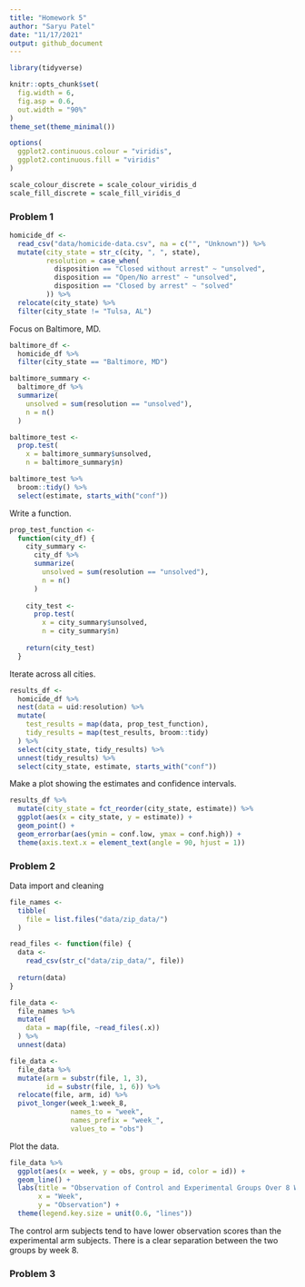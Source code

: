 ```yaml
---
title: "Homework 5"
author: "Saryu Patel"
date: "11/17/2021"
output: github_document
---
```


```r
library(tidyverse)

knitr::opts_chunk$set(
  fig.width = 6,
  fig.asp = 0.6,
  out.width = "90%"
)
theme_set(theme_minimal())

options(
  ggplot2.continuous.colour = "viridis",
  ggplot2.continuous.fill = "viridis"
)

scale_colour_discrete = scale_colour_viridis_d
scale_fill_discrete = scale_fill_viridis_d
```

### Problem 1

```r
homicide_df <- 
  read_csv("data/homicide-data.csv", na = c("", "Unknown")) %>% 
  mutate(city_state = str_c(city, ", ", state),
         resolution = case_when(
           disposition == "Closed without arrest" ~ "unsolved",
           disposition == "Open/No arrest" ~ "unsolved",
           disposition == "Closed by arrest" ~ "solved"
         )) %>% 
  relocate(city_state) %>% 
  filter(city_state != "Tulsa, AL")
```

Focus on Baltimore, MD.

```r
baltimore_df <- 
  homicide_df %>% 
  filter(city_state == "Baltimore, MD")

baltimore_summary <- 
  baltimore_df %>% 
  summarize(
    unsolved = sum(resolution == "unsolved"),
    n = n()
  )

baltimore_test <- 
  prop.test(
    x = baltimore_summary$unsolved,
    n = baltimore_summary$n) 

baltimore_test %>% 
  broom::tidy() %>% 
  select(estimate, starts_with("conf"))
```

Write a function.

```r
prop_test_function <- 
  function(city_df) {
    city_summary <- 
      city_df %>% 
      summarize(
        unsolved = sum(resolution == "unsolved"),
        n = n()
      )
    
    city_test <- 
      prop.test(
        x = city_summary$unsolved,
        n = city_summary$n)
    
    return(city_test)
  }
```

Iterate across all cities.

```r
results_df <- 
  homicide_df %>% 
  nest(data = uid:resolution) %>% 
  mutate(
    test_results = map(data, prop_test_function),
    tidy_results = map(test_results, broom::tidy)
  ) %>% 
  select(city_state, tidy_results) %>% 
  unnest(tidy_results) %>% 
  select(city_state, estimate, starts_with("conf"))
```

Make a plot showing the estimates and confidence intervals.

```r
results_df %>% 
  mutate(city_state = fct_reorder(city_state, estimate)) %>% 
  ggplot(aes(x = city_state, y = estimate)) +
  geom_point() +
  geom_errorbar(aes(ymin = conf.low, ymax = conf.high)) +
  theme(axis.text.x = element_text(angle = 90, hjust = 1))
```

### Problem 2

Data import and cleaning

```r
file_names <- 
  tibble(
    file = list.files("data/zip_data/")
  )

read_files <- function(file) {
  data <- 
    read_csv(str_c("data/zip_data/", file))
  
  return(data)
}

file_data <- 
  file_names %>% 
  mutate(
    data = map(file, ~read_files(.x))
  ) %>%
  unnest(data)

file_data <- 
  file_data %>% 
  mutate(arm = substr(file, 1, 3),
         id = substr(file, 1, 6)) %>% 
  relocate(file, arm, id) %>% 
  pivot_longer(week_1:week_8,
               names_to = "week",
               names_prefix = "week_",
               values_to = "obs")
```

Plot the data.

```r
file_data %>% 
  ggplot(aes(x = week, y = obs, group = id, color = id)) +
  geom_line() +
  labs(title = "Observation of Control and Experimental Groups Over 8 Weeks",
       x = "Week",
       y = "Observation") +
  theme(legend.key.size = unit(0.6, "lines"))
```

The control arm subjects tend to have lower observation scores than the experimental arm subjects. There is a clear separation between the two groups by week 8.

### Problem 3